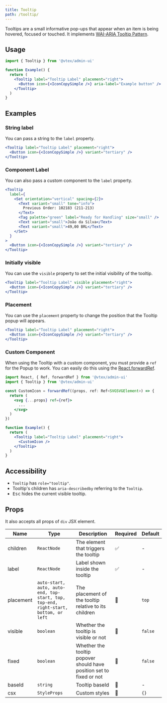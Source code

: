 ```yaml
---
title: Tooltip
path: /tooltip/
---
```


Tooltips are a small informative pop-ups that appear when an item is being hovered, focused or touched. It implements [WAI-ARIA Tooltip Pattern](https://www.w3.org/TR/wai-aria-practices/#tooltip).

## Usage

```jsx isStatic
import { Tooltip } from '@vtex/admin-ui'

function Example() {
  return (
    <Tooltip label="Tooltip Label" placement="right">
      <Button icon={<IconCopySimple />} aria-label="Example button" />
    </Tooltip>
  )
}
```

## Examples

### String label

You can pass a string to the `label` property.

```jsx live
<Tooltip label="Tooltip Label" placement="right">
  <Button icon={<IconCopySimple />} variant="tertiary" />
</Tooltip>
```

### Component Label

You can also pass a custom component to the `label` property.

```jsx live
<Tooltip
  label={
    <Set orientation="vertical" spacing={2}>
      <Text variant="small" tone="info">
        Previous Order: 102183 (211-213)
      </Text>
      <Tag palette="green" label="Ready for Handling" size="small" />
      <Text variant="small">João da Silva</Text>
      <Text variant="small">49,00 BRL</Text>
    </Set>
  }
>
  <Button icon={<IconCopySimple />} variant="tertiary" />
</Tooltip>
```

### Initially visible

You can use the `visible` property to set the initial visibility of the tooltip.

```jsx live
<Tooltip label="Tooltip Label" visible placement="right">
  <Button icon={<IconCopySimple />} variant="tertiary" />
</Tooltip>
```

### Placement

You can use the `placement` property to change the position that the Tooltip popup will appears.

```jsx live
<Tooltip label="Tooltip Label" placement="right">
  <Button icon={<IconCopySimple />} variant="tertiary" />
</Tooltip>
```

### Custom Component

When using the Tooltip with a custom component, you must provide a `ref` for the Popup to work. You can easily do this using the [React.forwardRef](https://reactjs.org/docs/forwarding-refs.html).

```jsx isStatic
import React, { Ref, forwardRef } from '@vtex/admin-ui'
import { Tooltip } from '@vtex/admin-ui'

const CustomIcon = forwardRef((props, ref: Ref<SVGSVGElement>) => {
  return (
    <svg {...props} ref={ref}>
      ...
    </svg>
  )
})

function Example() {
  return (
    <Tooltip label="Tooltip Label" placement="right">
      <CustomIcon />
    </Tooltip>
  )
}
```

## Accessibility

- `Tooltip` has `role="tooltip"`.
- Tooltip's children has `aria-describedby` referring to the `Tooltip`.
- <kbd>Esc</kbd> hides the current visible tooltip.

## Props

It also accepts all props of `div` JSX element.

| Name      | Type                                                                                | Description                                                          | Required | Default |
| --------- | ----------------------------------------------------------------------------------- | -------------------------------------------------------------------- | -------- | ------- |
| children  | `ReactNode`                                                                         | The element that triggers the tooltip                                | ✅       | -       |
| label     | `ReactNode`                                                                         | Label shown inside the tooltip                                       | ✅       | -       |
| placement | `auto-start, auto, auto-end, top-start, top, top-end, right-start, bottom, or left` | The placement of the tooltip relative to its children                | 🚫       | `top`   |
| visible   | `boolean`                                                                           | Whether the tooltip is visible or not                                | 🚫       | `false` |
| fixed     | `boolean`                                                                           | Whether the tooltip popover should have position set to fixed or not | 🚫       | `false` |
| baseId    | `string`                                                                            | Tooltip baseId                                                       | 🚫       | -       |
| csx       | `StyleProps`                                                                        | Custom styles                                                        | 🚫       | `{}`    |
